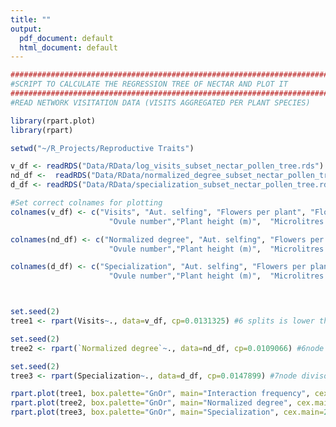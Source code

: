 ```yaml
---
title: ""
output:
  pdf_document: default
  html_document: default
---
```



```r

########################################################################################################################################################
#SCRIPT TO CALCULATE THE REGRESSION TREE OF NECTAR AND PLOT IT
########################################################################################################################################################
#READ NETWORK VISITATION DATA (VISITS AGGREGATED PER PLANT SPECIES)

library(rpart.plot)
library(rpart)

setwd("~/R_Projects/Reproductive Traits")

v_df <- readRDS("Data/RData/log_visits_subset_nectar_pollen_tree.rds")
nd_df <-  readRDS("Data/RData/normalized_degree_subset_nectar_pollen_tree.rds")
d_df <- readRDS("Data/RData/specialization_subset_nectar_pollen_tree.rds")

#Set correct colnames for plotting
colnames(v_df) <- c("Visits", "Aut. selfing", "Flowers per plant", "Flower width", "Style length (mm)",
                      "Ovule number","Plant height (m)",  "Microlitres of nectar",  "Mg of nectar", "Nectar concentration (%)","Pollen grains per flower")

colnames(nd_df) <- c("Normalized degree", "Aut. selfing", "Flowers per plant", "Flower width", "Style length (mm)",
                      "Ovule number","Plant height (m)",  "Microlitres of nectar",  "Mg of nectar", "Nectar concentration (%)","Pollen grains per flower")

colnames(d_df) <- c("Specialization", "Aut. selfing", "Flowers per plant", "Flower width", "Style length (mm)",
                      "Ovule number","Plant height (m)",  "Microlitres of nectar",  "Mg of nectar", "Nectar concentration (%)","Pollen grains per flower")



set.seed(2)
tree1 <- rpart(Visits~., data=v_df, cp=0.0131325) #6 splits is lower than the best tree plus on sd (rule of thumb for selecting trees)

set.seed(2)
tree2 <- rpart(`Normalized degree`~., data=nd_df, cp=0.0109066) #6node divisons it is within on sd + error of best tree

set.seed(2)
tree3 <- rpart(Specialization~., data=d_df, cp=0.0147899) #7node divisons

rpart.plot(tree1, box.palette="GnOr", main="Interaction frequency", cex.main=2,tweak = 1.20) 
rpart.plot(tree2, box.palette="GnOr", main="Normalized degree", cex.main=2,tweak = 1.20)
rpart.plot(tree3, box.palette="GnOr", main="Specialization", cex.main=2,tweak = 1.20)


```